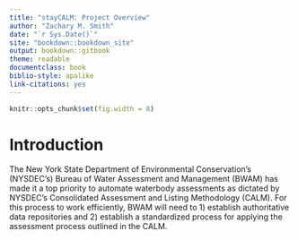 ```yaml
--- 
title: "stayCALM: Project Overview"
author: "Zachary M. Smith"
date: "`r Sys.Date()`"
site: "bookdown::bookdown_site"
output: bookdown::gitbook
theme: readable
documentclass: book
biblio-style: apalike
link-citations: yes
---
```


```r
knitr::opts_chunk$set(fig.width = 8)
```

# Introduction

The New York State Department of Environmental Conservation's (NYSDEC's) Bureau of Water Assessment and Management (BWAM) has made it a top priority to automate waterbody assessments as dictated by NYSDEC's Consolidated Assessment and Listing Methodology (CALM). For this process to work efficiently, BWAM will need to 1) establish authoritative data repositories and 2) establish a standardized process for applying the assessment process outlined in the CALM. 
